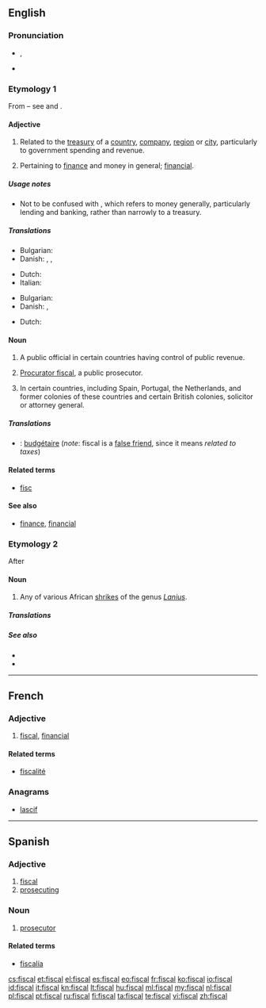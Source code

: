==English==
{{wikipedia}}

===Pronunciation===
* {{IPA|/ˈfɪskəl/}}, {{X-SAMPA|/"fIsk@l/}}
* {{rhymes|ɪskəl}}

===Etymology 1===
From {{etyl|la}} {{term|fiscus||treasury|lang=la}} – see {{w|fiscus}} and {{term|fisc}}.

====Adjective====
{{en-adj}}

# Related to the [[treasury]] of a [[country]], [[company]], [[region]] or [[city]], particularly to government spending and revenue.
# {{proscribed}} Pertaining to [[finance]] and money in general; [[financial]].

=====Usage notes=====
* Not to be confused with {{term|financial}}, which refers to money generally, particularly lending and banking, rather than narrowly to a treasury.

=====Translations=====
{{trans-top|related to the treasury}}
* Bulgarian: {{t+|bg|фискален|sc=Cyrl}}
* Danish: {{t-|da|fiskal}}, {{t-|da|skattemæssig}}, {{t-|da|skatte-}}
{{trans-mid}}
* Dutch: {{t+|nl|fiscaal}}
* Italian: {{t+|it|fiscale}}
{{trans-bottom}}

{{trans-top|pertaining to finance in general}}
* Bulgarian: {{t-|bg|финансов|sc=Cyrl}}
* Danish: {{t-|da|financiel}}, {{t-|da|finans-}}
{{trans-mid}}
* Dutch: {{t+|nl|fiscaal}}
{{trans-bottom}}

====Noun====
{{en-noun}}

# A public official in certain countries having control of public revenue.
# {{British|Scottish law}} [[procurator fiscal|Procurator fiscal]], a public prosecutor.
# {{legal}} In certain countries, including Spain, Portugal, the Netherlands, and former colonies of these countries and certain British colonies, solicitor or attorney general.

=====Translations=====
{{trans-top|public official}}
{{trans-mid}}
{{trans-bottom}}
{{checktrans-top}}
{{trans-mid}}
* {{ttbc|fr}}: [[budgétaire]] (''note'': fiscal is a [[false friend]], since it means ''related to taxes'')
{{trans-bottom}}

====Related terms====
* [[fisc]]

====See also====
* [[finance]], [[financial]]

===Etymology 2===
After {{etyl|af}} {{term|fiskaal||public official, hangman|lang=af}}

====Noun====
{{en-noun}}

# Any of various African [[shrike]]s of the genus ''[[Lanius]]''.

=====Translations=====
{{trans-top|any of various African shrikes}}
{{trans-mid}}
{{trans-bottom}}

=====See also=====
* {{pedialite|Lanius}}
* {{specieslite|Lanius}}

----

==French==

===Adjective===
{{fr-adj|mp=fiscaux}}

# [[#English|fiscal]], [[financial]]

====Related terms====
* [[fiscalité]]

===Anagrams===
* [[lascif#French|lascif]]

----

==Spanish==

===Adjective===
{{es-adj|pl=fiscales}}

# [[#English|fiscal]]
# [[prosecuting]]

===Noun===
{{es-noun|mf|pl=fiscales}}

# {{context|legal|lang=es}} [[prosecutor]]

====Related terms====
* [[fiscalía]]

[[cs:fiscal]]
[[et:fiscal]]
[[el:fiscal]]
[[es:fiscal]]
[[eo:fiscal]]
[[fr:fiscal]]
[[ko:fiscal]]
[[io:fiscal]]
[[id:fiscal]]
[[it:fiscal]]
[[kn:fiscal]]
[[lt:fiscal]]
[[hu:fiscal]]
[[ml:fiscal]]
[[my:fiscal]]
[[nl:fiscal]]
[[pl:fiscal]]
[[pt:fiscal]]
[[ru:fiscal]]
[[fi:fiscal]]
[[ta:fiscal]]
[[te:fiscal]]
[[vi:fiscal]]
[[zh:fiscal]]